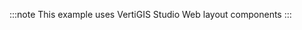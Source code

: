 <!-- TODO-API link once available -->

:::note
This example uses VertiGIS Studio Web layout components
:::
